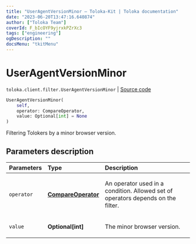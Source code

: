 ```yaml
---
title: "UserAgentVersionMinor — Toloka-Kit | Toloka documentation"
date: "2023-06-20T13:47:16.640874"
author: ["Toloka Team"]
coverId: F_bIcOYF9yjrxkPZrXc3
tags: ["engineering"]
ogDescription: ""
docsMenu: "tkitMenu"
---
```


# UserAgentVersionMinor

`toloka.client.filter.UserAgentVersionMinor` | [Source code](https://github.com/Toloka/toloka-kit/blob/v1.2.0/src/client/filter.py#L733)

```python
UserAgentVersionMinor(
    self,
    operator: CompareOperator,
    value: Optional[int] = None
)
```

Filtering Tolokers by a minor browser version.

## Parameters description

| Parameters | Type | Description |
| :----------| :----| :-----------|
`operator`|**[CompareOperator](/docs/toloka-kit/reference/toloka.client.primitives.operators.CompareOperator)**|<p>An operator used in a condition. Allowed set of operators depends on the filter.</p>
`value`|**Optional\[int\]**|<p>The minor browser version.</p>